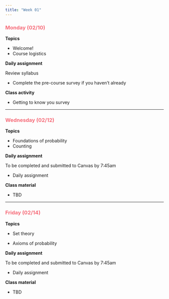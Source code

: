 ```yaml
---
title: "Week 01"
---
```


::: {style="color: #F66D7A"}
### Monday (02/10)
:::

**Topics**

-   Welcome!
-   Course logistics

**Daily assignment**

Review syllabus

-   Complete the pre-course survey if you haven't already

**Class activity**

-   Getting to know you survey

------------------------------------------------------------------------

::: {style="color: #F66D7A"}
### Wednesday (02/12)
:::

**Topics**

-   Foundations of probability
-   Counting

**Daily assignment**

To be completed and submitted to Canvas by 7:45am

-   Daily assignment

**Class material**

-   TBD

------------------------------------------------------------------------

::: {style="color: #F66D7A"}
### Friday (02/14)
:::

**Topics**

-   Set theory

-   Axioms of probability

**Daily assignment**

To be completed and submitted to Canvas by 7:45am

-   Daily assignment

**Class material**

-   TBD
